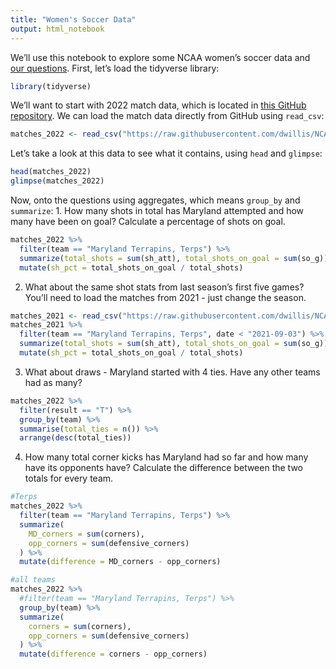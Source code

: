 ```yaml
---
title: "Women's Soccer Data"
output: html_notebook
---
```

We'll use this notebook to explore some NCAA women's soccer data and [our questions](https://docs.google.com/spreadsheets/d/1kTSrnl1URmcexIWLDMWqDnp3q-c2OS45uifnhjp10n4/edit#gid=0). First, let's load the tidyverse library:
```r
library(tidyverse)
```
We'll want to start with 2022 match data, which is located in [this GitHub repository](https://github.com/dwillis/NCAAWomensSoccerData). We can load the match data directly from GitHub using `read_csv`:
```r
matches_2022 <- read_csv("https://raw.githubusercontent.com/dwillis/NCAAWomensSoccerData/main/data/ncaa_womens_soccer_matchstats_2022.csv")
```
Let's take a look at this data to see what it contains, using `head` and `glimpse`:
```r
head(matches_2022)
glimpse(matches_2022)
```
Now, onto the questions using aggregates, which means `group_by` and `summarize`:
1. How many shots in total has Maryland attempted and how many have been on goal? Calculate a percentage of shots on goal.
```r
matches_2022 %>% 
  filter(team == "Maryland Terrapins, Terps") %>%
  summarize(total_shots = sum(sh_att), total_shots_on_goal = sum(so_g)) %>%
  mutate(sh_pct = total_shots_on_goal / total_shots)
```
2. What about the same shot stats from last season's first five games? You'll need to load the matches from 2021 - just change the season.
```r
matches_2021 <- read_csv("https://raw.githubusercontent.com/dwillis/NCAAWomensSoccerData/main/data/ncaa_womens_soccer_matchstats_2021.csv")
matches_2021 %>%
  filter(team == "Maryland Terrapins, Terps", date < "2021-09-03") %>%
  summarize(total_shots = sum(sh_att), total_shots_on_goal = sum(so_g)) %>%
  mutate(sh_pct = total_shots_on_goal / total_shots)
```
3. What about draws - Maryland started with 4 ties. Have any other teams had as many?
```r
matches_2022 %>% 
  filter(result == "T") %>%
  group_by(team) %>%
  summarise(total_ties = n()) %>%
  arrange(desc(total_ties))
```
4. How many total corner kicks has Maryland had so far and how many have its opponents have? Calculate the difference between the two totals for every team.
```r
#Terps
matches_2022 %>% 
  filter(team == "Maryland Terrapins, Terps") %>%
  summarize(
    MD_corners = sum(corners), 
    opp_corners = sum(defensive_corners)
  ) %>%
  mutate(difference = MD_corners - opp_corners)

#all teams
matches_2022 %>% 
  #filter(team == "Maryland Terrapins, Terps") %>%
  group_by(team) %>%
  summarize(
    corners = sum(corners), 
    opp_corners = sum(defensive_corners)
  ) %>%
  mutate(difference = corners - opp_corners)
```
